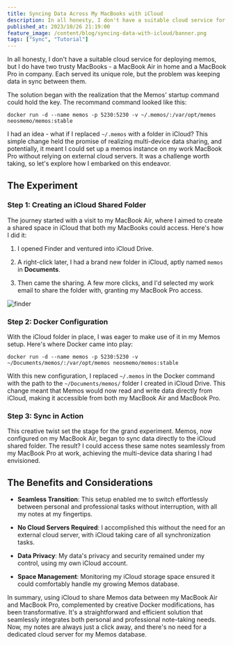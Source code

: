 ```yaml
---
title: Syncing Data Across My MacBooks with iCloud
description: In all honesty, I don't have a suitable cloud service for deploying Memos, but I do have two trusty MacBooks - a MacBook Air in home and a MacBook Pro in company. But how to keep data in sync between them?
published_at: 2023/10/26 21:19:00
feature_image: /content/blog/syncing-data-with-icloud/banner.png
tags: ["Sync", "Tutorial"]
---
```


In all honesty, I don't have a suitable cloud service for deploying memos, but I do have two trusty MacBooks - a MacBook Air in home and a MacBook Pro in company. Each served its unique role, but the problem was keeping data in sync between them.

The solution began with the realization that the Memos' startup command could hold the key. The recommand command looked like this:

```shell
docker run -d --name memos -p 5230:5230 -v ~/.memos/:/var/opt/memos neosmemo/memos:stable
```

I had an idea - what if I replaced `~/.memos` with a folder in iCloud? This simple change held the promise of realizing multi-device data sharing, and potentially, it meant I could set up a memos instance on my work MacBook Pro without relying on external cloud servers. It was a challenge worth taking, so let's explore how I embarked on this endeavor.

## The Experiment

### Step 1: Creating an iCloud Shared Folder

The journey started with a visit to my MacBook Air, where I aimed to create a shared space in iCloud that both my MacBooks could access. Here's how I did it:

1. I opened Finder and ventured into iCloud Drive.

2. A right-click later, I had a brand new folder in iCloud, aptly named `memos` in **Documents**.

3. Then came the sharing. A few more clicks, and I'd selected my work email to share the folder with, granting my MacBook Pro access.

![finder](/content/blog/syncing-data-with-icloud/finder.png)

### Step 2: Docker Configuration

With the iCloud folder in place, I was eager to make use of it in my Memos setup. Here's where Docker came into play:

```shell
docker run -d --name memos -p 5230:5230 -v ~/Documents/memos/:/var/opt/memos neosmemo/memos:stable
```

With this new configuration, I replaced `~/.memos` in the Docker command with the path to the `~/Documents/memos/` folder I created in iCloud Drive. This change meant that Memos would now read and write data directly from iCloud, making it accessible from both my MacBook Air and MacBook Pro.

### Step 3: Sync in Action

This creative twist set the stage for the grand experiment. Memos, now configured on my MacBook Air, began to sync data directly to the iCloud shared folder. The result? I could access these same notes seamlessly from my MacBook Pro at work, achieving the multi-device data sharing I had envisioned.

## The Benefits and Considerations

- **Seamless Transition**: This setup enabled me to switch effortlessly between personal and professional tasks without interruption, with all my notes at my fingertips.

- **No Cloud Servers Required**: I accomplished this without the need for an external cloud server, with iCloud taking care of all synchronization tasks.

- **Data Privacy**: My data's privacy and security remained under my control, using my own iCloud account.

- **Space Management**: Monitoring my iCloud storage space ensured it could comfortably handle my growing Memos database.

In summary, using iCloud to share Memos data between my MacBook Air and MacBook Pro, complemented by creative Docker modifications, has been transformative. It's a straightforward and efficient solution that seamlessly integrates both personal and professional note-taking needs. Now, my notes are always just a click away, and there's no need for a dedicated cloud server for my Memos database.
